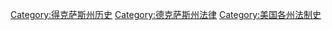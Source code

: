 [[Category:得克萨斯州历史|Category:得克萨斯州历史]]
[[Category:德克萨斯州法律|Category:德克萨斯州法律]]
[[Category:美国各州法制史|Category:美国各州法制史]]